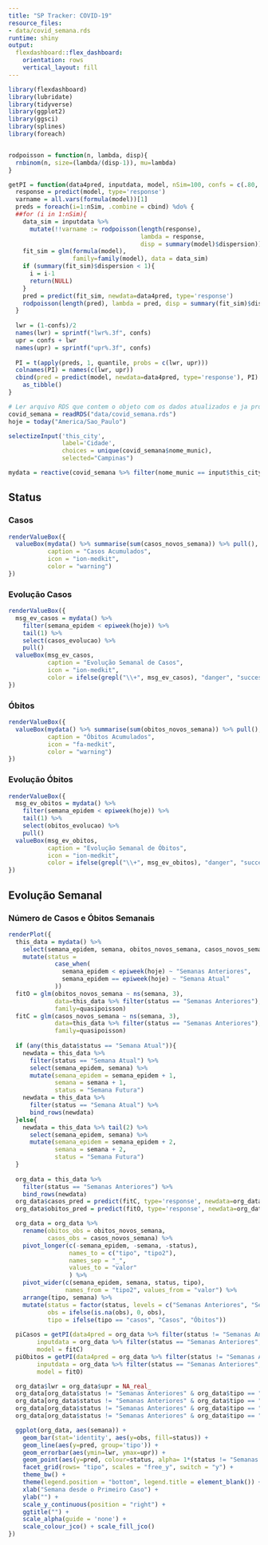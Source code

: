 ```yaml
---
title: "SP Tracker: COVID-19"
resource_files:
- data/covid_semana.rds
runtime: shiny
output:
  flexdashboard::flex_dashboard:
    orientation: rows
    vertical_layout: fill
---
```


```r
library(flexdashboard)
library(lubridate)
library(tidyverse)
library(ggplot2)
library(ggsci)
library(splines)
library(foreach)


rodpoisson = function(n, lambda, disp){
  rnbinom(n, size=(lambda/(disp-1)), mu=lambda)
}

getPI = function(data4pred, inputdata, model, nSim=100, confs = c(.80, .90, .95)){
  response = predict(model, type='response')
  varname = all.vars(formula(model))[1]
  preds = foreach(i=1:nSim, .combine = cbind) %do% {
  ##for (i in 1:nSim){
    data_sim = inputdata %>%
      mutate(!!varname := rodpoisson(length(response),
                                     lambda = response,
                                     disp = summary(model)$dispersion))
    fit_sim = glm(formula(model),
                  family=family(model), data = data_sim)
    if (summary(fit_sim)$dispersion < 1){
      i = i-1
      return(NULL)
    }
    pred = predict(fit_sim, newdata=data4pred, type='response')
    rodpoisson(length(pred), lambda = pred, disp = summary(fit_sim)$dispersion)
  }
  
  lwr = (1-confs)/2
  names(lwr) = sprintf("lwr%.3f", confs)
  upr = confs + lwr
  names(upr) = sprintf("upr%.3f", confs)
  
  PI = t(apply(preds, 1, quantile, probs = c(lwr, upr)))
  colnames(PI) = names(c(lwr, upr))
  cbind(pred = predict(model, newdata=data4pred, type='response'), PI) %>% 
    as_tibble()
}

```

```r
# Ler arquivo RDS que contem o objeto com os dados atualizados e ja processados.
covid_semana = readRDS("data/covid_semana.rds")
hoje = today("America/Sao_Paulo")
```


```r
selectizeInput('this_city',
               label='Cidade',
               choices = unique(covid_semana$nome_munic),
               selected="Campinas")
```

```r
mydata = reactive(covid_semana %>% filter(nome_munic == input$this_city))
```

Status
---------------------

### Casos

```r
renderValueBox({
  valueBox(mydata() %>% summarise(sum(casos_novos_semana)) %>% pull(),
           caption = "Casos Acumulados",
           icon = "ion-medkit",
           color = "warning")
})
```

### Evolução Casos

```r
renderValueBox({
  msg_ev_casos = mydata() %>%
    filter(semana_epidem < epiweek(hoje)) %>%
    tail(1) %>%
    select(casos_evolucao) %>%
    pull()
  valueBox(msg_ev_casos,
           caption = "Evolução Semanal de Casos",
           icon = "ion-medkit",
           color = ifelse(grepl("\\+", msg_ev_casos), "danger", "success"))
})
```

### Óbitos

```r
renderValueBox({
  valueBox(mydata() %>% summarise(sum(obitos_novos_semana)) %>% pull(),
           caption = "Óbitos Acumulados",
           icon = "fa-medkit",
           color = "warning")
})
```

### Evolução Óbitos

```r
renderValueBox({
  msg_ev_obitos = mydata() %>%
    filter(semana_epidem < epiweek(hoje)) %>%
    tail(1) %>%
    select(obitos_evolucao) %>%
    pull()
  valueBox(msg_ev_obitos,
           caption = "Evolução Semanal de Óbitos",
           icon = "ion-medkit",
           color = ifelse(grepl("\\+", msg_ev_obitos), "danger", "success"))
})
```

Evolução Semanal
-----------------------

### Número de Casos e Óbitos Semanais

```r
renderPlot({
  this_data = mydata() %>%
    select(semana_epidem, semana, obitos_novos_semana, casos_novos_semana) %>% 
    mutate(status =
             case_when(
               semana_epidem < epiweek(hoje) ~ "Semanas Anteriores",
               semana_epidem == epiweek(hoje) ~ "Semana Atual"
             ))
  fitO = glm(obitos_novos_semana ~ ns(semana, 3),
             data=this_data %>% filter(status == "Semanas Anteriores"),
             family=quasipoisson)
  fitC = glm(casos_novos_semana ~ ns(semana, 3),
             data=this_data %>% filter(status == "Semanas Anteriores"),
             family=quasipoisson)
  
  if (any(this_data$status == "Semana Atual")){
    newdata = this_data %>%
      filter(status == "Semana Atual") %>%
      select(semana_epidem, semana) %>%
      mutate(semana_epidem = semana_epidem + 1,
             semana = semana + 1,
             status = "Semana Futura")
    newdata = this_data %>%
      filter(status == "Semana Atual") %>%
      bind_rows(newdata)
  }else{
    newdata = this_data %>% tail(2) %>%
      select(semana_epidem, semana) %>%
      mutate(semana_epidem = semana_epidem + 2,
             semana = semana + 2,
             status = "Semana Futura")
  }
  
  org_data = this_data %>%
    filter(status == "Semanas Anteriores") %>% 
    bind_rows(newdata)
  org_data$casos_pred = predict(fitC, type='response', newdata=org_data)
  org_data$obitos_pred = predict(fitO, type='response', newdata=org_data)

  org_data = org_data %>%
    rename(obitos_obs = obitos_novos_semana,
           casos_obs = casos_novos_semana) %>% 
    pivot_longer(c(-semana_epidem, -semana, -status),
                 names_to = c("tipo", "tipo2"),
                 names_sep = "_",
                 values_to = "valor"
                 ) %>% 
    pivot_wider(c(semana_epidem, semana, status, tipo),
                names_from = "tipo2", values_from = "valor") %>%
    arrange(tipo, semana) %>% 
    mutate(status = factor(status, levels = c("Semanas Anteriores", "Semana Atual", "Semana Futura"), ordered=TRUE),
           obs = ifelse(is.na(obs), 0, obs),
           tipo = ifelse(tipo == "casos", "Casos", "Óbitos"))
  
  piCasos = getPI(data4pred = org_data %>% filter(status != "Semanas Anteriores", tipo == "Casos"),
        inputdata = org_data %>% filter(status == "Semanas Anteriores", tipo == "Casos"),
        model = fitC)
  piObitos = getPI(data4pred = org_data %>% filter(status != "Semanas Anteriores", tipo == "Óbitos"),
        inputdata = org_data %>% filter(status == "Semanas Anteriores", tipo == "Óbitos"),
        model = fitO)

  org_data$lwr = org_data$upr = NA_real_
  org_data[org_data$status != "Semanas Anteriores" & org_data$tipo == "Casos", 'lwr'] = piCasos$lwr0.950
  org_data[org_data$status != "Semanas Anteriores" & org_data$tipo == "Casos", 'upr'] = piCasos$upr0.950
  org_data[org_data$status != "Semanas Anteriores" & org_data$tipo == "Óbitos", 'lwr'] = piObitos$lwr0.950
  org_data[org_data$status != "Semanas Anteriores" & org_data$tipo == "Óbitos", 'upr'] = piObitos$upr0.950

  ggplot(org_data, aes(semana)) +
    geom_bar(stat='identity', aes(y=obs, fill=status)) +
    geom_line(aes(y=pred, group='tipo')) +
    geom_errorbar(aes(ymin=lwr, ymax=upr)) +
    geom_point(aes(y=pred, colour=status, alpha= 1*(status != "Semanas Anteriores"))) +
    facet_grid(rows= "tipo", scales = "free_y", switch = "y") +
    theme_bw() +
    theme(legend.position = "bottom", legend.title = element_blank()) +
    xlab("Semana desde o Primeiro Caso") +
    ylab("") +
    scale_y_continuous(position = "right") +
    ggtitle("") +
    scale_alpha(guide = 'none') +
    scale_colour_jco() + scale_fill_jco()
})
```
